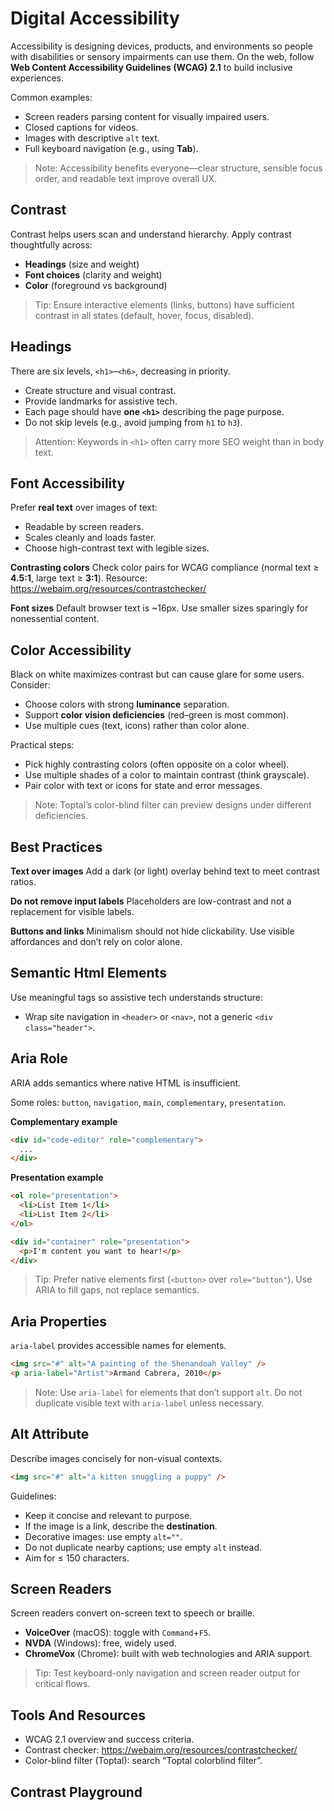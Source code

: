 # Digital Accessibility

Accessibility is designing devices, products, and environments so people with disabilities or sensory impairments can use them. On the web, follow **Web Content Accessibility Guidelines (WCAG) 2.1** to build inclusive experiences.

Common examples:
- Screen readers parsing content for visually impaired users.
- Closed captions for videos.
- Images with descriptive `alt` text.
- Full keyboard navigation (e.g., using **Tab**).

> Note: Accessibility benefits everyone—clear structure, sensible focus order, and readable text improve overall UX.

## Contrast

Contrast helps users scan and understand hierarchy. Apply contrast thoughtfully across:
- **Headings** (size and weight)
- **Font choices** (clarity and weight)
- **Color** (foreground vs background)

> Tip: Ensure interactive elements (links, buttons) have sufficient contrast in all states (default, hover, focus, disabled).

## Headings

There are six levels, `<h1>`–`<h6>`, decreasing in priority.
- Create structure and visual contrast.
- Provide landmarks for assistive tech.
- Each page should have **one `<h1>`** describing the page purpose.
- Do not skip levels (e.g., avoid jumping from `h1` to `h3`).

> Attention: Keywords in `<h1>` often carry more SEO weight than in body text.

## Font Accessibility

Prefer **real text** over images of text:
- Readable by screen readers.
- Scales cleanly and loads faster.
- Choose high-contrast text with legible sizes.

**Contrasting colors**
Check color pairs for WCAG compliance (normal text ≥ **4.5:1**, large text ≥ **3:1**).
Resource: https://webaim.org/resources/contrastchecker/

**Font sizes**
Default browser text is ~16px. Use smaller sizes sparingly for nonessential content.

## Color Accessibility

Black on white maximizes contrast but can cause glare for some users. Consider:
- Choose colors with strong **luminance** separation.
- Support **color vision deficiencies** (red–green is most common).
- Use multiple cues (text, icons) rather than color alone.

Practical steps:
- Pick highly contrasting colors (often opposite on a color wheel).
- Use multiple shades of a color to maintain contrast (think grayscale).
- Pair color with text or icons for state and error messages.

> Note: Toptal’s color-blind filter can preview designs under different deficiencies.

## Best Practices

**Text over images**
Add a dark (or light) overlay behind text to meet contrast ratios.

**Do not remove input labels**
Placeholders are low-contrast and not a replacement for visible labels.

**Buttons and links**
Minimalism should not hide clickability. Use visible affordances and don’t rely on color alone.

## Semantic Html Elements

Use meaningful tags so assistive tech understands structure:
- Wrap site navigation in `<header>` or `<nav>`, not a generic `<div class="header">`.

## Aria Role

ARIA adds semantics where native HTML is insufficient.

Some roles: `button`, `navigation`, `main`, `complementary`, `presentation`.

**Complementary example**
~~~html
<div id="code-editor" role="complementary">
  ...
</div>
~~~

**Presentation example**
~~~html
<ol role="presentation">
  <li>List Item 1</li>
  <li>List Item 2</li>
</ol>

<div id="container" role="presentation">
  <p>I'm content you want to hear!</p>
</div>
~~~

> Tip: Prefer native elements first (`<button>` over `role="button"`). Use ARIA to fill gaps, not replace semantics.

## Aria Properties

`aria-label` provides accessible names for elements.

~~~html
<img src="#" alt="A painting of the Shenandoah Valley" />
<p aria-label="Artist">Armand Cabrera, 2010</p>
~~~

> Note: Use `aria-label` for elements that don’t support `alt`. Do not duplicate visible text with `aria-label` unless necessary.

## Alt Attribute

Describe images concisely for non-visual contexts.

~~~html
<img src="#" alt="a kitten snuggling a puppy" />
~~~

Guidelines:
- Keep it concise and relevant to purpose.
- If the image is a link, describe the **destination**.
- Decorative images: use empty `alt=""`.
- Do not duplicate nearby captions; use empty `alt` instead.
- Aim for ≤ 150 characters.

## Screen Readers

Screen readers convert on-screen text to speech or braille.

- **VoiceOver** (macOS): toggle with `Command`+`F5`.
- **NVDA** (Windows): free, widely used.
- **ChromeVox** (Chrome): built with web technologies and ARIA support.

> Tip: Test keyboard-only navigation and screen reader output for critical flows.

## Tools And Resources

- WCAG 2.1 overview and success criteria.
- Contrast checker: https://webaim.org/resources/contrastchecker/
- Color-blind filter (Toptal): search “Toptal colorblind filter”.

## Contrast Playground


<ContrastPlayground />